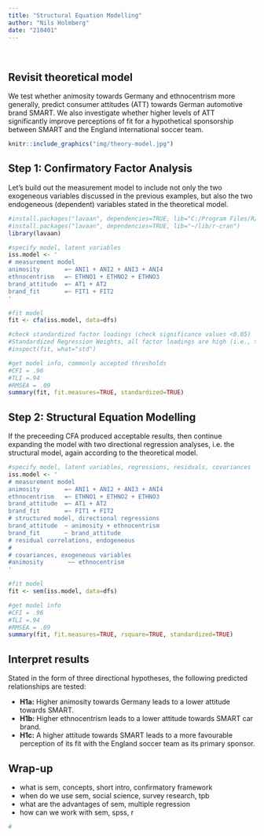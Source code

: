 ```yaml
---
title: "Structural Equation Modelling"
author: "Nils Holmberg"
date: "210401"
---
```

<br/>

## Revisit theoretical model
We test whether animosity towards Germany and ethnocentrism more generally, predict consumer attitudes (ATT) towards German automotive brand SMART. We also investigate whether higher levels of ATT significantly improve perceptions of fit for a hypothetical sponsorship between SMART and the England international soccer team.
```r
knitr::include_graphics("img/theory-model.jpg")
```

## Step 1: Confirmatory Factor Analysis
Let's build out the measurement model to include not only the two exogeneous variables discussed in the previous examples, but also the two endogeneous (dependent) variables stated in the theoretical model.
```r
#install.packages("lavaan", dependencies=TRUE, lib="C:/Program Files/R/lib")
#install.packages("lavaan", dependencies=TRUE, lib="~/lib/r-cran")
library(lavaan)

#specify model, latent variables
iss.model <- '
# measurement model
animosity       =~ ANI1 + ANI2 + ANI3 + ANI4
ethnocentrism   =~ ETHNO1 + ETHNO2 + ETHNO3
brand_attitude  =~ AT1 + AT2
brand_fit       =~ FIT1 + FIT2
'

#fit model
fit <- cfa(iss.model, data=dfs)

#check standardized factor loadings (check significance values <0.05)
#Standardized Regression Weights, all factor loadings are high (i.e., >.70)
#inspect(fit, what="std")

#get model info, commonly accepted thresholds
#CFI = .96
#TLI =.94
#RMSEA = .09
summary(fit, fit.measures=TRUE, standardized=TRUE)
```

## Step 2: Structural Equation Modelling
If the preceeding CFA produced acceptable results, then continue expanding the model with two directional regression analyses, i.e. the structural model, again according to the theoretical model.
```r
#specify model, latent variables, regressions, residuals, covariances
iss.model <- '
# measurement model
animosity       =~ ANI1 + ANI2 + ANI3 + ANI4
ethnocentrism   =~ ETHNO1 + ETHNO2 + ETHNO3
brand_attitude  =~ AT1 + AT2
brand_fit       =~ FIT1 + FIT2
# structured model, directional regressions
brand_attitude  ~ animosity + ethnocentrism
brand_fit       ~ brand_attitude
# residual correlations, endogeneous
#
# covariances, exogeneous variables
#animosity       ~~ ethnocentrism
'

#fit model
fit <- sem(iss.model, data=dfs)

#get model info
#CFI = .96
#TLI =.94
#RMSEA = .09
summary(fit, fit.measures=TRUE, rsquare=TRUE, standardized=TRUE)
```

## Interpret results
Stated in the form of three directional hypotheses, the following predicted relationships are tested:

- **H1a:** Higher animosity towards Germany leads to a lower attitude towards SMART. 
- **H1b:** Higher ethnocentrism leads to a lower attitude towards SMART car brand. 
- **H1c:** A higher attitude towards SMART leads to a more favourable perception of its fit with the England soccer team as its primary sponsor.

## Wrap-up
- what is sem, concepts, short intro, confirmatory framework
- when do we use sem, social science, survey research, tpb
- what are the advantages of sem, multiple regression
- how can we work with sem, spss, r
```r
#
```


